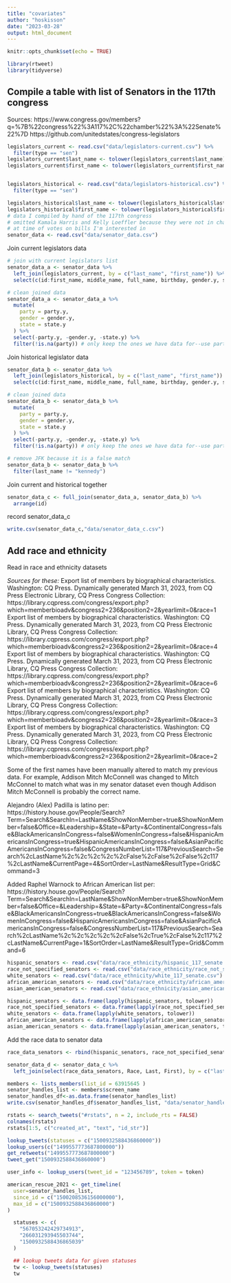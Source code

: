 ```yaml
---
title: "covariates"
author: "hoskisson"
date: "2023-03-28"
output: html_document
---
```


```r
knitr::opts_chunk$set(echo = TRUE)
```

```r
library(rtweet)
library(tidyverse)
```

## Compile a table with list of Senators in the 117th congress
Sources:
https://www.congress.gov/members?q=%7B%22congress%22%3A117%2C%22chamber%22%3A%22Senate%22%7D
https://github.com/unitedstates/congress-legislators
```r
legislators_current <- read.csv("data/legislators-current.csv") %>%
  filter(type == "sen")
legislators_current$last_name <- tolower(legislators_current$last_name)
legislators_current$first_name <- tolower(legislators_current$first_name)


legislators_historical <- read.csv("data/legislators-historical.csv") %>%
  filter(type == "sen")

legislators_historical$last_name <- tolower(legislators_historical$last_name)
legislators_historical$first_name <- tolower(legislators_historical$first_name)
# data I compiled by hand of the 117th congress
# omitted Kamala Harris and Kelly Loeffler because they were not in chamber
# at time of votes on bills I'm interested in
senator_data <- read.csv("data/senator_data.csv")
```

Join current legislators data
```r
# join with current legislators list
senator_data_a <- senator_data %>%
  left_join(legislators_current, by = c("last_name", "first_name")) %>%
  select(c(id:first_name, middle_name, full_name, birthday, gender.y, state.y, type, party.y, govtrack_id, ballotpedia_id))

# clean joined data
senator_data_a <- senator_data_a %>%
  mutate(
    party = party.y,
    gender = gender.y,
    state = state.y
  ) %>%
  select(-party.y, -gender.y, -state.y) %>%
  filter(!is.na(party)) # only keep the ones we have data for--use party column to indicate this
```

Join historical legislator data
```r
senator_data_b <- senator_data %>%
  left_join(legislators_historical, by = c("last_name", "first_name")) %>%
  select(c(id:first_name, middle_name, full_name, birthday, gender.y, state.y, type, party.y, govtrack_id, ballotpedia_id))

# clean joined data
senator_data_b <- senator_data_b %>%
  mutate(
    party = party.y,
    gender = gender.y,
    state = state.y
  ) %>%
  select(-party.y, -gender.y, -state.y) %>%
  filter(!is.na(party)) # only keep the ones we have data for--use party column to indicate this

# remove JFK because it is a false match
senator_data_b <- senator_data_b %>%
  filter(last_name != "kennedy")
```

Join current and historical together
```r
senator_data_c <- full_join(senator_data_a, senator_data_b) %>%
  arrange(id)
```

record senator_data_c
```r
write.csv(senator_data_c,"data/senator_data_c.csv")
```

## Add race and ethnicity

Read in race and ethnicity datasets

*Sources for these:*
Export list of members by biographical characteristics. Washington: CQ Press. Dynamically generated March 31, 2023, from CQ Press Electronic Library, CQ Press Congress Collection: https://library.cqpress.com/congress/export.php?which=memberbioadv&congress2=236&position2=2&yearlimit=0&race=1
Export list of members by biographical characteristics. Washington: CQ Press. Dynamically generated March 31, 2023, from CQ Press Electronic Library, CQ Press Congress Collection: https://library.cqpress.com/congress/export.php?which=memberbioadv&congress2=236&position2=2&yearlimit=0&race=4
Export list of members by biographical characteristics. Washington: CQ Press. Dynamically generated March 31, 2023, from CQ Press Electronic Library, CQ Press Congress Collection: https://library.cqpress.com/congress/export.php?which=memberbioadv&congress2=236&position2=2&yearlimit=0&race=6
Export list of members by biographical characteristics. Washington: CQ Press. Dynamically generated March 31, 2023, from CQ Press Electronic Library, CQ Press Congress Collection: https://library.cqpress.com/congress/export.php?which=memberbioadv&congress2=236&position2=2&yearlimit=0&race=3
Export list of members by biographical characteristics. Washington: CQ Press. Dynamically generated March 31, 2023, from CQ Press Electronic Library, CQ Press Congress Collection: https://library.cqpress.com/congress/export.php?which=memberbioadv&congress2=236&position2=2&yearlimit=0&race=2

Some of the first names have been manually altered to match my previous data. For example, Addison Mitch McConnell was 
changed to Mitch McConnel to match what was in my senator dataset even though Addison Mitch McConnell is probably
the correct name.

Alejandro (Alex) Padilla is latino per: https://history.house.gov/People/Search?Term=Search&SearchIn=LastName&ShowNonMember=true&ShowNonMember=false&Office=&Leadership=&State=&Party=&ContinentalCongress=false&BlackAmericansInCongress=false&WomenInCongress=false&HispanicAmericansInCongress=true&HispanicAmericansInCongress=false&AsianPacificAmericansInCongress=false&CongressNumberList=117&PreviousSearch=Search%2cLastName%2c%2c%2c%2c%2cFalse%2cFalse%2cFalse%2c117%2cLastName&CurrentPage=4&SortOrder=LastName&ResultType=Grid&Command=3

Added Raphel Warnock to African American list per:
https://history.house.gov/People/Search?Term=Search&SearchIn=LastName&ShowNonMember=true&ShowNonMember=false&Office=&Leadership=&State=&Party=&ContinentalCongress=false&BlackAmericansInCongress=true&BlackAmericansInCongress=false&WomenInCongress=false&HispanicAmericansInCongress=false&AsianPacificAmericansInCongress=false&CongressNumberList=117&PreviousSearch=Search%2cLastName%2c%2c%2c%2c%2cFalse%2cTrue%2cFalse%2c117%2cLastName&CurrentPage=1&SortOrder=LastName&ResultType=Grid&Command=6

```r
hispanic_senators <- read.csv("data/race_ethnicity/hispanic_117_senate.csv")
race_not_specified_senators <- read.csv("data/race_ethnicity/race_not_specified_117_senate.csv")
white_senators <- read.csv("data/race_ethnicity/white_117_senate.csv")
african_american_senators <- read.csv("data/race_ethnicity/african_american_117_senate.csv")
asian_american_senators <- read.csv("data/race_ethnicity/asian_american_117_senate.csv")
```
```r
hispanic_senators <- data.frame(lapply(hispanic_senators, tolower))
race_not_specified_senators <- data.frame(lapply(race_not_specified_senators, tolower))
white_senators <- data.frame(lapply(white_senators, tolower))
african_american_senators <- data.frame(lapply(african_american_senators, tolower))
asian_american_senators <- data.frame(lapply(asian_american_senators, tolower))
```




Add the race data to senator data
```r
race_data_senators <- rbind(hispanic_senators, race_not_specified_senators, white_senators, african_american_senators, asian_american_senators)

senator_data_d <- senator_data_c %>%
  left_join(select(race_data_senators, Race, Last, First), by = c("last_name" = "Last", "first_name" = "First"))
```






```r
members <- lists_members(list_id = 63915645 )
senator_handles_list <- members$screen_name
senator_handles_df<-as.data.frame(senator_handles_list)
write.csv(senator_handles_df$senator_handles_list, "data/senator_handles.csv")
```



```r
rstats <- search_tweets("#rstats", n = 2, include_rts = FALSE)
colnames(rstats)
rstats[1:5, c("created_at", "text", "id_str")]
```

```r
lookup_tweets(statuses = c("1500932588436860000"))
lookup_users(c("1499557773687800000"))
get_retweets("1499557773687800000")
tweet_get("1500932588436860000")
```

```r
user_info <- lookup_users(tweet_id = "123456789", token = token)
```


```r
american_rescue_2021 <- get_timeline(
  user=senator_handles_list,
  since_id = c("1500208536156000000"),
  max_id = c("1500932588436860000")
)

  statuses <- c(
    "567053242429734913",
    "266031293945503744",
    "1500932588436865039"
  )

  ## lookup tweets data for given statuses
  tw <- lookup_tweets(statuses)
  tw
```



